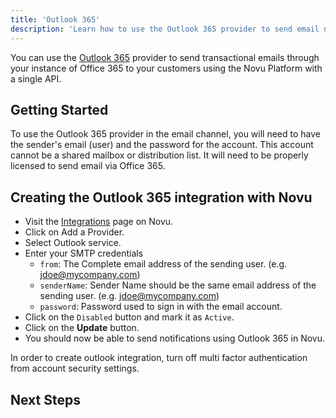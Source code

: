 ```yaml
---
title: 'Outlook 365'
description: 'Learn how to use the Outlook 365 provider to send email notifications using Novu'
---
```



You can use the [Outlook 365](https://office.com/) provider to send transactional emails through your instance of Office 365 to your customers using the Novu Platform with a single API.

## Getting Started

To use the Outlook 365 provider in the email channel, you will need to have the sender's email (user) and the password for the account. This account cannot be a shared mailbox or distribution list. It will need to be properly licensed to send email via Office 365.

## Creating the Outlook 365 integration with Novu

- Visit the [Integrations](https://dashboard.novu.co/integrations?utm_campaign=docs-office365) page on Novu.
- Click on Add a Provider.
- Select Outlook service.
- Enter your SMTP credentials
  - `from`: The Complete email address of the sending user. (e.g. [jdoe@mycompany.com](mailto:jdoe@mycompany.com))
  - `senderName`: Sender Name should be the same email address of the sending user. (e.g. [jdoe@mycompany.com](mailto:jdoe@mycompany.com))
  - `password`: Password used to sign in with the email account.
- Click on the `Disabled` button and mark it as `Active`.
- Click on the **Update** button.
- You should now be able to send notifications using Outlook 365 in Novu.

<Callout type="info">
  In order to create outlook integration, turn off multi factor authentication from account security
  settings.
</Callout>

## Next Steps

<EmailProviderNextSteps />